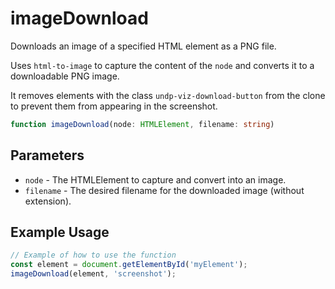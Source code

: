 
<Meta title="Utilities/Downloads/imageDownload" />

# imageDownload

Downloads an image of a specified HTML element as a PNG file.

Uses `html-to-image` to capture the content of the `node` and converts it to a downloadable PNG image.

It removes elements with the class `undp-viz-download-button` from the clone to prevent them from appearing in the screenshot.

```ts
function imageDownload(node: HTMLElement, filename: string)
```

## Parameters

- `node` - The HTMLElement to capture and convert into an image.
- `filename` - The desired filename for the downloaded image (without extension).

## Example Usage

```js
// Example of how to use the function
const element = document.getElementById('myElement');
imageDownload(element, 'screenshot');
